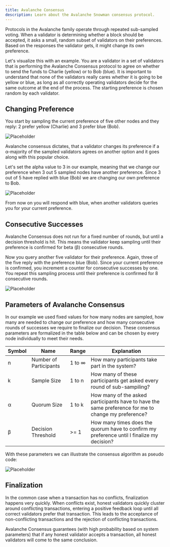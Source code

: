 ```yaml
---
title: Avalanche Consensus
description: Learn about the Avalanche Snowman consensus protocol.
---
```


Protocols in the Avalanche family operate through repeated sub-sampled voting. When a validator is determining whether a block should be accepted, it asks a small, random subset of validators on their preferences. Based on the responses the validator gets, it might change its own preference.

Let's visualize this with an example. You are a validator in a set of validators that is performing the Avalanche Consensus protocol to agree on whether to send the funds to Charlie (yellow) or to Bob (blue). It is important to understand that none of the validators really cares whether it is going to be yellow or blue, as long as all correctly operating validators decide for the same outcome at the end of the process. The starting preference is chosen random by each validator.

## Changing Preference
You start by sampling the current preference of five other nodes and they reply: 2 prefer yellow (Charlie) and 3 prefer blue (Bob). 

![Placeholder](https://images.unsplash.com/photo-1511285605577-4d62fb50d2f7?w=500&auto=format&fit=crop&q=60&ixlib=rb-4.0.3&ixid=M3wxMjA3fDB8MHxzZWFyY2h8MTF8fHBsYWNlaG9sZGVyfGVufDB8fDB8fHww "First round of subsampled voting")

Avalanche consensus dictates, that a validator changes its preference if a α-majority of the sampled validators agrees on another option and it goes along with this popular choice. 

Let's set the alpha value to 3 in our example, meaning that we change our preference when 3 out 5 sampled nodes have another preference. Since 3 out of 5 have replied with blue (Bob) we are changing our own preference to Bob. 

![Placeholder](https://images.unsplash.com/photo-1511285605577-4d62fb50d2f7?w=500&auto=format&fit=crop&q=60&ixlib=rb-4.0.3&ixid=M3wxMjA3fDB8MHxzZWFyY2h8MTF8fHBsYWNlaG9sZGVyfGVufDB8fDB8fHww)

From now on you will respond with blue, when another validators queries you for your current preference. 

## Consecutive Successes
Avalanche Consensus does not run for a fixed number of rounds, but until a decision threshold is hit. This means the validator keep sampling until their preference is confirmed for beta (β) consecutive rounds.

Now you query another five validator for their preference. Again, three of the five reply with the preference blue (Bob). Since your current preference is confirmed, you increment a counter for consecutive successes by one. You repeat this sampling process until their preference is confirmed for 8 consecutive rounds. 

![Placeholder](https://images.unsplash.com/photo-1511285605577-4d62fb50d2f7?w=500&auto=format&fit=crop&q=60&ixlib=rb-4.0.3&ixid=M3wxMjA3fDB8MHxzZWFyY2h8MTF8fHBsYWNlaG9sZGVyfGVufDB8fDB8fHww)


## Parameters of Avalanche Consensus
In our example we used fixed values for how many nodes are sampled, how many are needed to change our preference and how many consecutive rounds of successes we require to finalize our decision. These consensus parameters are formalized in the table below and can be chosen by every node individually to meet their needs.

|Symbol|Name|Range|Explanation|
|---|---|---|---|
|n  |Number of Participants|1 to ∞|How many participants take part in the system?|
|k  |Sample Size|1 to n|How many of these participants get asked every round of sub-sampiling?|
|α  |Quorum Size|1 to k|How many of the asked participants have to have the same preference for me to change my preference?|
|β  |Decision Threshold|>= 1|How many times does the quorum have to confirm my preference until I finalize my decision?|


With these parameters we can illustrate the consensus algorithm as pseudo code:

![Placeholder](https://images.unsplash.com/photo-1511285605577-4d62fb50d2f7?w=500&auto=format&fit=crop&q=60&ixlib=rb-4.0.3&ixid=M3wxMjA3fDB8MHxzZWFyY2h8MTF8fHBsYWNlaG9sZGVyfGVufDB8fDB8fHww)

## Finalization
In the common case when a transaction has no conflicts, finalization happens very quickly. When conflicts exist, honest validators quickly cluster around conflicting transactions, entering a positive feedback loop until all correct validators prefer that transaction. This leads to the acceptance of non-conflicting transactions and the rejection of conflicting transactions.

Avalanche Consensus guarantees (with high probability based on system parameters) that if any honest validator accepts a transaction, all honest validators will come to the same conclusion.
